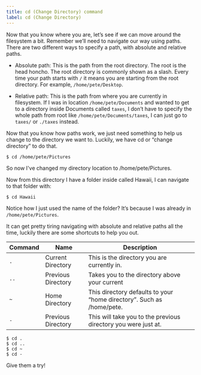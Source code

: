 ```yaml
---
title: cd (Change Directory) command
label: cd (Change Directory)
---
```


Now that you know where you are, let’s see if we can move around the filesystem a bit. Remember we’ll need to navigate our way using paths. There are two different ways to specify a path, with absolute and relative paths.

- Absolute path: This is the path from the root directory. The root is the head honcho. The root directory is commonly
  shown as a slash. Every time your path starts with `/` it means you are starting from the root directory. For
  example, `/home/pete/Desktop`.

- Relative path: This is the path from where you are currently in filesystem. If I was in location
  `/home/pete/Documents` and wanted to get to a directory inside Documents called `taxes`, I don’t have to specify the
  whole path from root like `/home/pete/Documents/taxes`, I can just go to `taxes/` or `./taxes` instead.

Now that you know how paths work, we just need something to help us change to the directory we want to. Luckily, we have cd or “change directory” to do that.

```shell
$ cd /home/pete/Pictures
```

So now I've changed my directory location to /home/pete/Pictures.

Now from this directory I have a folder inside called Hawaii, I can navigate to that folder with:

```shell
$ cd Hawaii
```

Notice how I just used the name of the folder? It’s because I was already in `/home/pete/Pictures`.

It can get pretty tiring navigating with absolute and relative paths all the time, luckily there are some shortcuts to help you out.

<div className="relative overflow-x-auto my-6">

| Command | Name               | Description                                                           |
| ------- | ------------------ | --------------------------------------------------------------------- |
| `.`     | Current Directory  | This is the directory you are currently in.                           |
| `..`    | Previous Directory | Takes you to the directory above your current                         |
| `~`     | Home Directory     | This directory defaults to your “home directory”. Such as /home/pete. |
| `-`     | Previous Directory | This will take you to the previous directory you were just at.        |

</div>

```shell
$ cd .
$ cd ..
$ cd ~
$ cd -
```

Give them a try!
